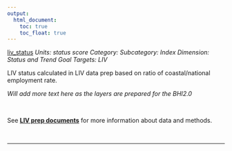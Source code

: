 ```yaml
---
output:
  html_document:
    toc: true
    toc_float: true
---
```


[liv_status](https://github.com/OHI-Science/bhi/blob/master/baltic/layers/liv_status_scores_bhi2015.csv)
*Units: status score*
*Category:*
*Subcategory:*
*Index Dimension: Status and Trend*
*Goal Targets: LIV*

LIV status calculated in LIV data prep based on ratio of coastal/national employment rate.

*Will add more text here as the layers are prepared for the BHI2.0*

<br>

See [**LIV prep documents**](https://github.com/OHI-Science/bhi-1.0-archive/blob/draft/baltic2015/prep/LIV/liv_prep.md) for more information about data and methods.

<br>

--- 
